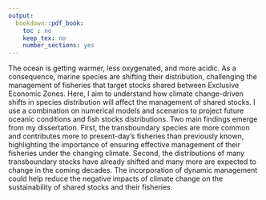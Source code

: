 ```yaml
---
output:
  bookdown::pdf_book:
    toc : no
    keep_tex: no
    number_sections: yes
---
```


<!-- NOTE: max 150 words -->

The ocean is getting warmer, less oxygenated, and more acidic. As a consequence, marine species are shifting their distribution, challenging the management of fisheries that target stocks shared between Exclusive Economic Zones. Here, I aim to understand how climate change-driven shifts in species distribution will affect the management of shared stocks. I use a combination on numerical models and scenarios to project future oceanic conditions and fish stocks distributions. Two main findings emerge from my dissertation. First, the transboundary species are more common and contributes more to present-day’s fisheries than previously known, highlighting the importance of ensuring effective management of their fisheries under the changing climate. Second, the distributions of many transboundary stocks have already shifted and many more are expected to change in the coming decades. The incorporation of dynamic management could help reduce the negative impacts of climate change on the sustainability of shared stocks and their fisheries.

<!--Current words 149/150 -->


